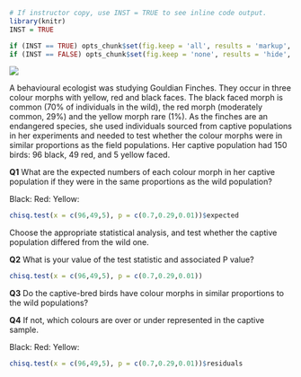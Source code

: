 
```{r, echo=FALSE}
# If instructor copy, use INST = TRUE to see inline code output.
library(knitr)
INST = TRUE

if (INST == TRUE) opts_chunk$set(fig.keep = 'all', results = 'markup', echo = TRUE)
if (INST == FALSE) opts_chunk$set(fig.keep = 'none', results = 'hide', echo = FALSE)

```

![](Goodness_of_fit_test_Q1_image.jpg)

A behavioural ecologist was studying Gouldian Finches. They occur in three colour morphs with yellow, red and black faces. The black faced morph is common (70% of individuals in the wild), the red morph (moderately common, 29%) and the yellow morph rare (1%). As the finches are an endangered species, she used individuals sourced from captive populations in her experiments and needed to test whether the colour morphs were in similar proportions as the field populations. Her captive population had 150 birds: 96 black, 49 red, and 5 yellow faced.

**Q1**  What are the expected numbers of each colour morph in her captive population if they were in the same proportions as the wild population?

Black:
Red:
Yellow:

```{r, warning = FALSE}
chisq.test(x = c(96,49,5), p = c(0.7,0.29,0.01))$expected

```


Choose the appropriate statistical analysis, and test whether the captive population differed from the wild one.

**Q2**  What is your value of the test statistic and associated P value?

```{r, warning = FALSE}
chisq.test(x = c(96,49,5), p = c(0.7,0.29,0.01))

```

**Q3**  Do the captive-bred birds have colour morphs in similar proportions to the wild populations?

**Q4** If not, which colours are over or under represented in the captive sample.

Black:
Red:
Yellow:

```{r, warning = FALSE}
chisq.test(x = c(96,49,5), p = c(0.7,0.29,0.01))$residuals

```



